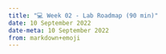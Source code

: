---
title: "💻 Week 02 - Lab Roadmap (90 min)"
date: 10 September 2022
date-meta: 10 September 2022
from: markdown+emoji
---

<mark class="todo"></mark>